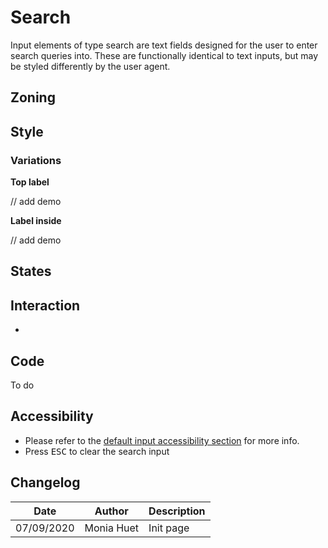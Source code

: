 

<Meta title="Components/Form/Fields/Search" />

# Search

Input elements of type search are text fields designed for the user to enter search queries into.
These are functionally identical to text inputs, but may be styled differently by the user agent.

## Zoning

<FigmaImage
	src="https://www.figma.com/file/qc8oUSyVJM67gSsbTShftt/%F0%9F%93%90-Zoning?node-id=51%3A73"
	alt="zoning image for input search"
/>

## Style

### Variations

**Top label**

// add demo

**Label inside**

// add demo

## States

<Preview>
    <Story name="default">
        <Form.Search label="Search" />
    </Story>
    <Story name="disabled">
        <Form.Search label="Disabled Search" disabled />
    </Story>
    <Story name="read-only">
        <Form.Search label="Read-Only Search" readOnly />
    </Story>
</Preview>

## Interaction

-

## Code

To do

## Accessibility

- Please refer to the <a href="">default input accessibility section</a> for more info.
- Press <kbd>ESC</kbd> to clear the search input


## Changelog

| Date       | Author      | Description |
| ---------- | ----------- | ----------- |
| 07/09/2020 | Monia Huet  | Init page   |
